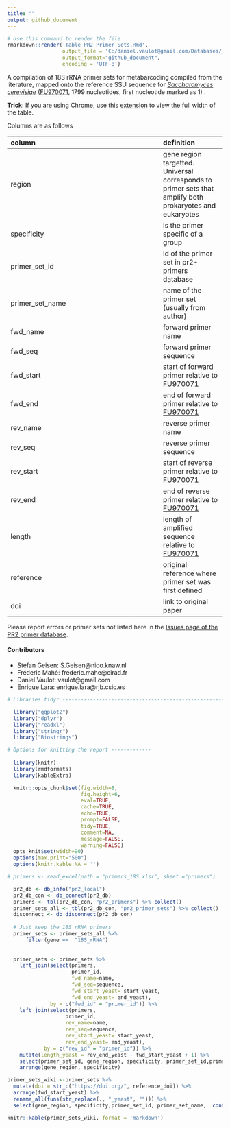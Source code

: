 ```yaml
---
title: ""
output: github_document
---
```


```r
# Use this command to render the file
rmarkdown::render('Table PR2 Primer Sets.Rmd', 
                  output_file = 'C:/daniel.vaulot@gmail.com/Databases/_PR2/primers/wiki/18S-rRNA-primer-sets.md', 
                  output_format="github_document", 
                  encoding = 'UTF-8')
```

A compilation of 18S rRNA primer sets for metabarcoding compiled from the literature, mapped onto the reference SSU sequence for _[Saccharomyces cerevisiae](http://apollo.chemistry.gatech.edu/RibosomeGallery/S%20cerevisiae/SSU/3D%20structure%20based/index.html#S_cerevisiae.png)_ ([FU970071](https://www.ncbi.nlm.nih.gov/nuccore/FU970071), 1799 nucleotides, first nucleotide marked as 1) .

**Trick**: If you are using Chrome, use this [extension](https://chrome.google.com/webstore/detail/wide-github/kaalofacklcidaampbokdplbklpeldpj) to view the full width of the table.

Columns are as follows

 column               | definition 
| :------------------ | :------- |
  region | gene region targetted. Universal corresponds to primer sets that amplify both prokaryotes and eukaryotes
  specificity |  is the primer specific of a group
  primer_set_id | id of the primer set  in pr2-primers database
  primer_set_name |  name of the primer set (usually from author)
  fwd_name | forward primer name
  fwd_seq | forward primer sequence
  fwd_start | start of forward primer relative to [FU970071](https://www.ncbi.nlm.nih.gov/nuccore/FU970071)
  fwd_end | end of forward primer relative to [FU970071](https://www.ncbi.nlm.nih.gov/nuccore/FU970071)
  rev_name | reverse primer name
  rev_seq | reverse primer sequence
  rev_start | start of reverse primer relative to [FU970071](https://www.ncbi.nlm.nih.gov/nuccore/FU970071)
  rev_end | end of reverse primer relative to [FU970071](https://www.ncbi.nlm.nih.gov/nuccore/FU970071)
  length | length of amplified sequence relative to [FU970071](https://www.ncbi.nlm.nih.gov/nuccore/FU970071)
  reference | original reference where primer set was first defined
  doi | link to original paper
 

Please report errors or primer sets not listed here in the [Issues page of the PR2 primer database](https://github.com/pr2database/pr2-primers/issues).

#### Contributors
* Stefan Geisen: S.Geisen@nioo.knaw.nl   
* Fréderic Mahé: frederic.mahe@cirad.fr   
* Daniel Vaulot: vaulot@gmail.com
* Enrique Lara: enrique.lara@rjb.csic.es



```r

# Libraries tidyr ---------------------------------------------------------

  library("ggplot2") 
  library("dplyr")   
  library("readxl")
  library("stringr")
  library("Biostrings")

# Options for knitting the report -------------  
  
  library(knitr)
  library(rmdformats)
  library(kableExtra) 

  knitr::opts_chunk$set(fig.width=8, 
                        fig.height=6, 
                        eval=TRUE, 
                        cache=TRUE,
                        echo=TRUE,
                        prompt=FALSE,
                        tidy=TRUE,
                        comment=NA,
                        message=FALSE,
                        warning=FALSE)
  opts_knit$set(width=90)
  options(max.print="500")  
  options(knitr.kable.NA = '')
```



```r
# primers <- read_excel(path = "primers_18S.xlsx", sheet ="primers")

  pr2_db <- db_info("pr2_local")
  pr2_db_con <- db_connect(pr2_db)
  primers <- tbl(pr2_db_con, "pr2_primers") %>% collect()
  primer_sets_all <- tbl(pr2_db_con, "pr2_primer_sets") %>% collect()
  disconnect <- db_disconnect(pr2_db_con)
  
  # Just keep the 18S rRNA primers
  primer_sets <- primer_sets_all %>% 
      filter(gene ==  "18S_rRNA") 
      
  
  primer_sets <- primer_sets %>% 
    left_join(select(primers, 
                     primer_id, 
                     fwd_name=name,
                     fwd_seq=sequence, 
                     fwd_start_yeast= start_yeast, 
                     fwd_end_yeast= end_yeast), 
              by = c("fwd_id" = "primer_id")) %>% 
    left_join(select(primers, 
                   primer_id, 
                   rev_name=name,
                   rev_seq=sequence, 
                   rev_start_yeast= start_yeast, 
                   rev_end_yeast= end_yeast), 
            by = c("rev_id" = "primer_id")) %>% 
    mutate(length_yeast = rev_end_yeast - fwd_start_yeast + 1) %>% 
    select(primer_set_id, gene_region, specificity, primer_set_id,primer_set_name, contains("fwd"), contains("rev"),length_yeast, used_in:remark) %>% 
    arrange(gene_region, specificity)
```


```r

primer_sets_wiki <-primer_sets %>% 
  mutate(doi = str_c("https://doi.org/", reference_doi)) %>%
  arrange(fwd_start_yeast) %>%
  rename_all(funs(str_replace(., "_yeast", ""))) %>% 
  select(gene_region, specificity,primer_set_id, primer_set_name,  contains("fwd"), contains("rev"), length, reference, doi, -fwd_id, -rev_id)

knitr::kable(primer_sets_wiki, format = 'markdown')



```
